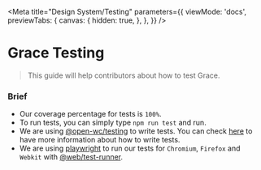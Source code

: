 
<Meta
  title="Design System/Testing"
  parameters={{
  viewMode: 'docs',
  previewTabs: {
       canvas: {
          hidden: true,
      },
    },
  }}
/>

# Grace Testing
> This guide will help contributors about how to test Grace.

### Brief
- Our coverage percentage for tests is `100%`.
- To run tests, you can simply type `npm run test` and run.
- We are using [@open-wc/testing](https://www.npmjs.com/package/@open-wc/testing) to write tests. You can check [here](https://open-wc.org/docs/testing/helpers/) to have more information about how to write tests.
- We are using [playwright](https://playwright.dev/) to run our tests for `Chromium`, `Firefox` and `Webkit` with [@web/test-runner](https://modern-web.dev/docs/test-runner/overview/).
